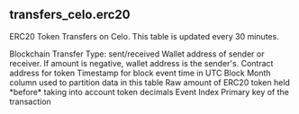 ## transfers_celo.erc20 
ERC20 Token Transfers on Celo. This table is updated every 30 minutes.

<ParamField path="blockchain">
Blockchain
</ParamField>
<ParamField path="transfer_type">
Transfer Type: sent/received
</ParamField>
<ParamField path="wallet_address">
Wallet address of sender or receiver. If amount is negative, wallet address is the sender&#x27;s.
</ParamField>
<ParamField path="token_address">
Contract address for token
</ParamField>
<ParamField path="block_time">
Timestamp for block event time in UTC
</ParamField>
<ParamField path="block_month">
Block Month column used to partition data in this table
</ParamField>
<ParamField path="amount_raw">
Raw amount of ERC20 token held *before* taking into account token decimals
</ParamField>
<ParamField path="evt_index">
Event Index
</ParamField>
<ParamField path="tx_hash">
Primary key of the transaction
</ParamField>
